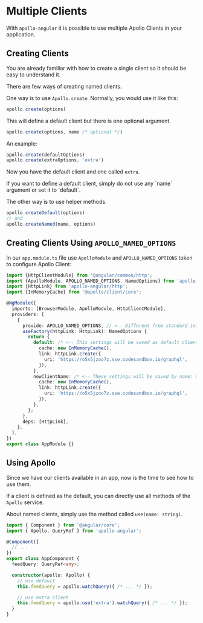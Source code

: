 
# Multiple Clients

With `apollo-angular` it is possible to use multiple Apollo Clients in your application.

## Creating Clients

You are already familiar with how to create a single client so it should be easy to understand it.

There are few ways of creating named clients.

One way is to use `Apollo.create`. Normally, you would use it like this:

```ts
apollo.create(options)
```

This will define a default client but there is one optional argument.

```ts
apollo.create(options, name /* optional */)
```

An example:

```ts
apollo.create(defaultOptions)
apollo.create(extraOptions, 'extra')
```

Now you have the default client and one called `extra`.

<Callout type='warning' emoji='⚠️'>
If you want to define a default client, simply do not use any `name` argument or set it to `default`.
</Callout>

The other way is to use helper methods.

```ts
apollo.createDefault(options)
// and
apollo.createNamed(name, options)
```

## Creating Clients Using `APOLLO_NAMED_OPTIONS`

In our `app.module.ts` file use `ApolloModule` and `APOLLO_NAMED_OPTIONS` token to configure Apollo Client:

```ts filename="app.module.ts"
import {HttpClientModule} from '@angular/common/http';
import {ApolloModule, APOLLO_NAMED_OPTIONS, NamedOptions} from 'apollo-angular';
import {HttpLink} from 'apollo-angular/http';
import {InMemoryCache} from '@apollo/client/core';

@NgModule({
  imports: [BrowserModule, ApolloModule, HttpClientModule],
  providers: [
    {
      provide: APOLLO_NAMED_OPTIONS, // <-- Different from standard initialization
      useFactory(httpLink: HttpLink): NamedOptions {
        return {
          default: /* <-- This settings will be saved as default client */ {
            cache: new InMemoryCache(),
            link: httpLink.create({
              uri: 'https://o5x5jzoo7z.sse.codesandbox.io/graphql',
            }),
          },
          newClientName: /* <-- These settings will be saved by name: newClientName */ {
            cache: new InMemoryCache(),
            link: httpLink.create({
              uri: 'https://o5x5jzoo7z.sse.codesandbox.io/graphql',
            }),
          },
        };
      },
      deps: [HttpLink],
    },
  ],
})
export class AppModule {}
```

## Using Apollo

Since we have our clients available in an app, now is the time to see how to use them.

If a client is defined as the default, you can directly use all methods of the `Apollo` service.

About named clients, simply use the method called `use(name: string)`.

```typescript
import { Component } from '@angular/core';
import { Apollo, QueryRef } from 'apollo-angular';

@Component({
  // ...
})
export class AppComponent {
  feedQuery: QueryRef<any>;

  constructor(apollo: Apollo) {
    // use default
    this.feedQuery = apollo.watchQuery({ /* ... */ });

    // use extra client
    this.feedQuery = apollo.use('extra').watchQuery({ /* ... */ });
  }
}
```
